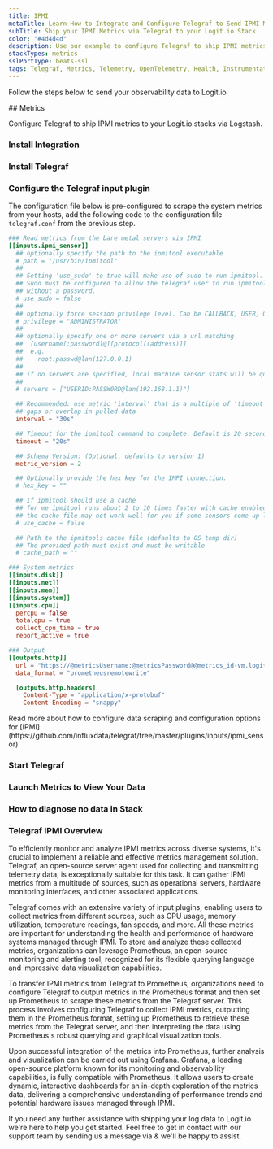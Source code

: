 ```yaml
---
title: IPMI
metaTitle: Learn How to Integrate and Configure Telegraf to Send IPMI Metrics
subTitle: Ship your IPMI Metrics via Telegraf to your Logit.io Stack
color: "#4d4d4d"
description: Use our example to configure Telegraf to ship IPMI metrics to your Logit.io stacks. Configure Telegraf to send IPMI metrics to Logstash or Elastic.
stackTypes: metrics
sslPortType: beats-ssl
tags: Telegraf, Metrics, Telemetry, OpenTelemetry, Health, Instrumentation, IPMI, Intelligent Platform Management Interface, Ipmi
---
```


Follow the steps below to send your observability data to Logit.io

<Steps>
  ## Metrics

  Configure Telegraf to ship IPMI metrics to your Logit.io stacks via Logstash.
  
  ### Install Integration
  <InstallIntegration/>

  ### Install Telegraf

  <InstallTelegraf />

  ### Configure the Telegraf input plugin

  The configuration file below is pre-configured to scrape the system metrics from your hosts, add the following code to the configuration file `telegraf.conf` from the previous step.

  ```toml copy showLineNumbers /@metricsUsername/ /@metricsPassword/ /@metrics_id/ /@vmAgentPort/
  ### Read metrics from the bare metal servers via IPMI
  [[inputs.ipmi_sensor]]
    ## optionally specify the path to the ipmitool executable
    # path = "/usr/bin/ipmitool"
    ##
    ## Setting 'use_sudo' to true will make use of sudo to run ipmitool.
    ## Sudo must be configured to allow the telegraf user to run ipmitool
    ## without a password.
    # use_sudo = false
    ##
    ## optionally force session privilege level. Can be CALLBACK, USER, OPERATOR, ADMINISTRATOR
    # privilege = "ADMINISTRATOR"
    ##
    ## optionally specify one or more servers via a url matching
    ##  [username[:password]@][protocol[(address)]]
    ##  e.g.
    ##    root:passwd@lan(127.0.0.1)
    ##
    ## if no servers are specified, local machine sensor stats will be queried
    ##
    # servers = ["USERID:PASSW0RD@lan(192.168.1.1)"]

    ## Recommended: use metric 'interval' that is a multiple of 'timeout' to avoid
    ## gaps or overlap in pulled data
    interval = "30s"

    ## Timeout for the ipmitool command to complete. Default is 20 seconds.
    timeout = "20s"

    ## Schema Version: (Optional, defaults to version 1)
    metric_version = 2

    ## Optionally provide the hex key for the IMPI connection.
    # hex_key = ""

    ## If ipmitool should use a cache
    ## for me ipmitool runs about 2 to 10 times faster with cache enabled on HP G10 servers (when using ubuntu20.04)
    ## the cache file may not work well for you if some sensors come up late
    # use_cache = false

    ## Path to the ipmitools cache file (defaults to OS temp dir)
    ## The provided path must exist and must be writable
    # cache_path = ""

  ### System metrics
  [[inputs.disk]]
  [[inputs.net]]
  [[inputs.mem]]
  [[inputs.system]]
  [[inputs.cpu]]
    percpu = false
    totalcpu = true
    collect_cpu_time = true
    report_active = true

  ### Output
  [[outputs.http]]
    url = "https://@metricsUsername:@metricsPassword@@metrics_id-vm.logit.io:@vmAgentPort/api/v1/write"
    data_format = "prometheusremotewrite"

    [outputs.http.headers]
      Content-Type = "application/x-protobuf"
      Content-Encoding = "snappy"
  ```

  <Callout type="info">
    Read more about how to configure data scraping and configuration options for [IPMI](https://github.com/influxdata/telegraf/tree/master/plugins/inputs/ipmi_sensor)
  </Callout>

  ### Start Telegraf

  <StartTelegraf />

  ### Launch Metrics to View Your Data

  <LaunchVisualizer type="metrics" />

  ### How to diagnose no data in Stack

  <DiagnoseNoData />

</Steps>

### Telegraf IPMI Overview

To efficiently monitor and analyze IPMI metrics across diverse systems, it's crucial to implement a reliable and effective metrics management 
solution. Telegraf, an open-source server agent used for collecting and transmitting telemetry data, is exceptionally suitable for this task. 
It can gather IPMI metrics from a multitude of sources, such as operational servers, hardware monitoring interfaces, and other associated 
applications.

Telegraf comes with an extensive variety of input plugins, enabling users to collect metrics from different sources, such as CPU usage, memory 
utilization, temperature readings, fan speeds, and more. All these metrics are important for understanding the health and performance of 
hardware systems managed through IPMI. To store and analyze these collected metrics, organizations can leverage Prometheus, an open-source 
monitoring and alerting tool, recognized for its flexible querying language and impressive data visualization capabilities.

To transfer IPMI metrics from Telegraf to Prometheus, organizations need to configure Telegraf to output metrics in the Prometheus format and 
then set up Prometheus to scrape these metrics from the Telegraf server. This process involves configuring Telegraf to collect IPMI metrics, 
outputting them in the Prometheus format, setting up Prometheus to retrieve these metrics from the Telegraf server, and then interpreting the 
data using Prometheus's robust querying and graphical visualization tools.

Upon successful integration of the metrics into Prometheus, further analysis and visualization can be carried out using Grafana. Grafana, a 
leading open-source platform known for its monitoring and observability capabilities, is fully compatible with Prometheus. It allows users to 
create dynamic, interactive dashboards for an in-depth exploration of the metrics data, delivering a comprehensive understanding of performance 
trends and potential hardware issues managed through IPMI.

If you need any further assistance with shipping your log data to Logit.io we're here to help you get started. Feel free to get in contact with 
our support team by sending us a message via <IntercomButton text="live chat" /> & we'll be happy to assist.
